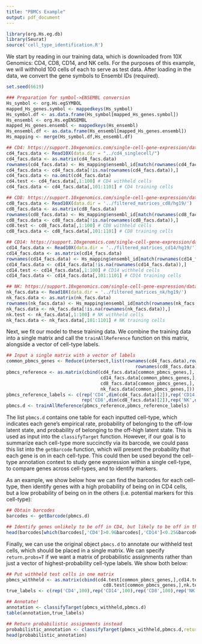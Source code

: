 ```yaml
---
title: "PBMCs Example"
output: pdf_document
---
```


```r
library(org.Hs.eg.db)
library(Seurat)
source('cell_type_identification.R')
```

We start by reading in our training data, which is downloaded from 10X Genomics: CD4, CD8, CD14, and NK cells. For the purposes of this example, we will withhold 100 cells of each to serve as test data. After loading in the data, we convert the gene symbols to Ensembl IDs (required).

```r
set.seed(6619)

### Preparation for symbol->ENSEMBL conversion
Hs_symbol <- org.Hs.egSYMBOL
mapped_Hs_genes.symbol <- mappedkeys(Hs_symbol)
Hs_symbol.df <- as.data.frame(Hs_symbol[mapped_Hs_genes.symbol])
Hs_ensembl <- org.Hs.egENSEMBL
mapped_Hs_genes.ensembl <- mappedkeys(Hs_ensembl)
Hs_ensembl.df <- as.data.frame(Hs_ensembl[mapped_Hs_genes.ensembl])
Hs_mapping <- merge(Hs_symbol.df,Hs_ensembl.df)

## CD4: https://support.10xgenomics.com/single-cell-gene-expression/datasets/1.1.0/cd4_t_helper? 
cd4_facs.data <- Read10X(data.dir = "../cd4_singlecell/") 
cd4_facs.data <- as.matrix(cd4_facs.data)
rownames(cd4_facs.data) <- Hs_mapping$ensembl_id[match(rownames(cd4_facs.data),Hs_mapping$symbol)]
cd4_facs.data <- cd4_facs.data[!is.na(rownames(cd4_facs.data)),]
cd4_facs.data <- na.omit(cd4_facs.data)
cd4.test <- cd4_facs.data[,1:100] # CD4 withheld cells
cd4_facs.data <- cd4_facs.data[,101:1101] # CD4 training cells

## CD8: https://support.10xgenomics.com/single-cell-gene-expression/datasets/1.1.0/cytotoxic_t
cd8_facs.data <- Read10X(data.dir = '../filtered_matrices_cd8/hg19/')
cd8_facs.data <- as.matrix(cd8_facs.data) 
rownames(cd8_facs.data) <- Hs_mapping$ensembl_id[match(rownames(cd8_facs.data),Hs_mapping$symbol)]
cd8_facs.data <- cd8_facs.data[!is.na(rownames(cd8_facs.data)),]
cd8.test <- cd8_facs.data[,1:100] # CD8 withheld cells
cd8_facs.data <- cd8_facs.data[,101:1101] # CD8 training cells

## CD14: https://support.10xgenomics.com/single-cell-gene-expression/datasets/1.1.0/cd14_monocytes
cd14_facs.data <- Read10X(data.dir = '../filtered_matrices_cd14/hg19/')
cd14_facs.data <- as.matrix(cd14_facs.data)
rownames(cd14_facs.data) <- Hs_mapping$ensembl_id[match(rownames(cd14_facs.data),Hs_mapping$symbol)]
cd14_facs.data <- cd14_facs.data[!is.na(rownames(cd14_facs.data)),]
cd14.test <- cd14_facs.data[,1:100] # CD14 withheld cells
cd14_facs.data <- cd14_facs.data[,101:1101] # CD14 training cells

## NK: https://support.10xgenomics.com/single-cell-gene-expression/datasets/1.1.0/cd56_nk
nk_facs.data <- Read10X(data.dir = '../filtered_matrices_nk/hg19/')
nk_facs.data <- as.matrix(nk_facs.data)
rownames(nk_facs.data) <- Hs_mapping$ensembl_id[match(rownames(nk_facs.data),Hs_mapping$symbol)]
nk_facs.data <- nk_facs.data[!is.na(rownames(nk_facs.data)),]
nk.test <- nk_facs.data[,1:100] # NK withheld cells
nk_facs.data <- nk_facs.data[,101:1101] # NK training cells
```

Next, we fit our model to these training data. We combine the training data into a single matrix and call the `trainAllReference` function on this matrix, alongside a vector of cell-type labels.

```r
## Input a single matrix with a vector of labels 
common_pbmcs_genes <- Reduce(intersect,list(rownames(cd4_facs.data),rownames(cd14_facs.data),
                                                rownames(cd8_facs.data),rownames(nk_facs.data)))
pbmcs_reference <- as.matrix(cbind(cd4_facs.data[common_pbmcs_genes,],
                                   cd14_facs.data[common_pbmcs_genes,],
                                   cd8_facs.data[common_pbmcs_genes,],
                                   nk_facs.data[common_pbmcs_genes,]))
pbmcs_reference_labels <- c(rep('CD4',dim(cd4_facs.data)[2]),rep('CD14',dim(cd14_facs.data)[2]),
                            rep('CD8',dim(cd8_facs.data)[2]),rep('NK',dim(nk_facs.data)[2]))
pbmcs.d <- trainAllReference(pbmcs_reference,pbmcs_reference_labels)
```

The list `pbmcs.d` contains one table for each inputted cell-type, which indicates each gene's empirical rate, probability of belonging to the off-low latent state, and probability of belonging to the off-high latent state. This is used as input into the `classifyTarget` function. However, if our goal is to summarize each cell-type more succinctly via its barcode, we could pass this list into the `getBarcode` function, which will present the probability that each gene is on in each cell-type. This could then be used beyond the cell-type annotation context to study gene expression within a single cell-type, to compare genes across cell-types, and to identify markers. 

As an example, we show below how we can find the barcodes for each cell-type, then identify genes with a high probability of being on in CD4 cells, but a low probability of being on in the others (i.e. potential markers for this cell-type):

```r
## Obtain barcodes
barcodes <- getBarcode(pbmcs.d)

## Identify genes unlikely to be off in CD4, but likely to be off in the others
head(barcodes[which(barcodes[,'CD4']>0.9&barcodes[,'CD14']<0.25&barcodes[,'CD8']<0.25&barcodes[,'NK']<0.25),])
```

Finally, we can use the original object `pbmcs.d` to annotate our withheld test cells, which should be placed in a single matrix. We can specify `return.probs=T` if we want a matrix of probabilistic assignments rather than just a vector of highest-probability cell-type labels. We show both below:

```r
## Put withheld test cells in one matrix
pbmcs_withheld <- as.matrix(cbind(cd4.test[common_pbmcs_genes,],cd14.test[common_pbmcs_genes,],
                                    cd8.test[common_pbmcs_genes,],nk.test[common_pbmcs_genes,]))
true_labels <- c(rep('CD4',100),rep('CD14',100),rep('CD8',100),rep('NK',100))

## Annotate!
annotation <- classifyTarget(pbmcs_withheld,pbmcs.d)
table(annotation,true_labels)

## Return probabilistic assignments instead
probabilistic_annotation <- classifyTarget(pbmcs_withheld,pbmcs.d,return.probs=T)
head(probabilistic_annotation)
```

